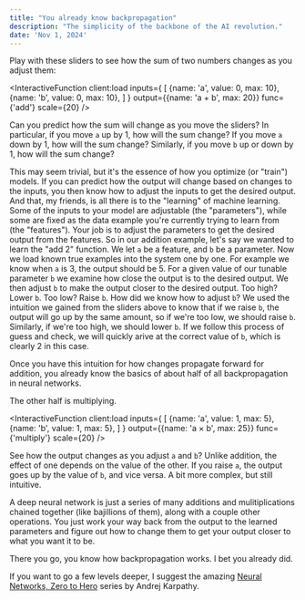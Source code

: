 ```yaml
---
title: "You already know backpropagation"
description: "The simplicity of the backbone of the AI revolution."
date: 'Nov 1, 2024'
---
```



Play with these sliders to see how the sum of two numbers changes as you adjust them:

<InteractiveFunction client:load
  inputs={
    [
      {name: 'a', value: 0, max: 10},
      {name: 'b', value: 0, max: 10},
    ]
  }
  output={{name: 'a + b', max: 20}}
  func={'add'}
  scale={20}
/>

Can you predict how the sum will change as you move the sliders?
In particular, if you move `a` up by 1, how will the sum change?
If you move `a` down by 1, how will the sum change?
Similarly, if you move `b` up or down by 1, how will the sum change?

This may seem trivial, but it's the essence of how you optimize (or "train") models.
If you can predict how the output will change based on changes to the inputs,
you then know how to adjust the inputs to get the desired output. And that, my
friends, is all there is to the "learning" of machine learning.
Some of the inputs to your model are adjustable (the "parameters"), while some
are fixed as the data example you're currently trying to learn from (the "features").
Your job is to adjust the parameters to get the desired output from the features.
So in our addition example, let's say we wanted to learn the "add 2" function.
We let `a` be a feature, and `b` be a parameter.
Now we load known true examples into the system one by one.
For example we know when `a` is 3, the output should be 5.
For a given value of our tunable parameter `b` we examine how close the output is to
the desired output. We then adjust `b` to make the output closer to the desired output.
Too high? Lower `b`. Too low? Raise `b`. How did we know how to adjust `b`? We used
the intuition we gained from the sliders above to know that if we raise `b`, the output
will go up by the same amount, so if we're too low, we should raise `b`.
Similarly, if we're too high, we should lower `b`. If we follow this process of guess
and check, we will quickly arive at the correct value of `b`, which is clearly 2
in this case.

Once you have this intuition for how changes propagate forward for addition,
you already know the basics of about half of all backpropagation in neural networks.

The other half is multiplying.

<InteractiveFunction client:load
  inputs={
    [
      {name: 'a', value: 1, max: 5},
      {name: 'b', value: 1, max: 5},
    ]
  }
  output={{name: 'a × b', max: 25}}
  func={'multiply'}
  scale={20}
/>

See how the output changes as you adjust `a` and `b`?
Unlike addition, the effect of one depends on the value of the other.
If you raise `a`, the output goes up by the value of `b`, and vice versa.
A bit more complex, but still intuitive.

A deep neural network is just a series of many additions and
mulitiplications chained together (like bajillions of them), along with a couple other operations.
You just work your way back from the output to the learned parameters and figure out
how to change them to get your output closer to what you want it to be.

There you go, you know how backpropagation works. I bet you already did.

If you want to go a few levels deeper, I suggest the amazing
[Neural Networks, Zero to Hero](https://karpathy.ai/zero-to-hero.html) series by Andrej Karpathy.
